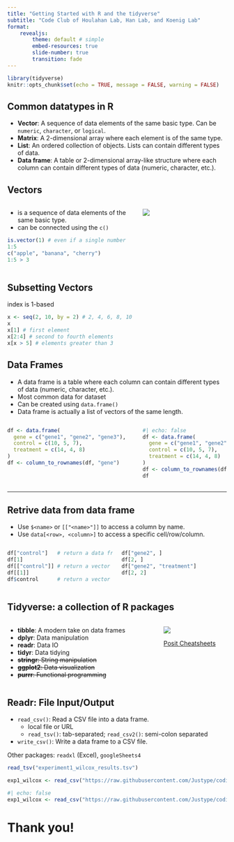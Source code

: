 ```yaml
---
title: "Getting Started with R and the tidyverse"
subtitle: "Code Club of Houlahan Lab, Han Lab, and Koenig Lab"
format: 
    revealjs: 
        theme: default # simple
        embed-resources: true
        slide-number: true
        transition: fade
---
```


```r
library(tidyverse)
knitr::opts_chunk$set(echo = TRUE, message = FALSE, warning = FALSE)
```


## Common datatypes in R

- **Vector**: A sequence of data elements of the same basic type. Can be `numeric`, `character`, or `logical`.
- **Matrix**: A 2-dimensional array where each element is of the same type.
- **List**: An ordered collection of objects. Lists can contain different types of data.
- **Data frame**: A table or 2-dimensional array-like structure where each column can contain different types of data (numeric, character, etc.).

## Vectors

:::: {.columns}

::: {.column width="60%"}
- is a sequence of data elements of the same basic type. 
- can be connected using the `c()`

```r
is.vector(1) # even if a single number
1:5
c("apple", "banana", "cherry")
1:5 > 3
```
:::

::: {.column width="40%"}
![](https://adv-r.hadley.nz/diagrams/vectors/summary-tree-s3-1.png)
:::

::::

## Subsetting Vectors

index is 1-based

```r
x <- seq(2, 10, by = 2) # 2, 4, 6, 8, 10
x
x[1] # first element
x[2:4] # second to fourth elements
x[x > 5] # elements greater than 3
```

<!-- ## List -->

<!-- :::: {.columns} -->

<!-- ::: {.column width="70%"} -->
<!-- - is an ordered collection of objects. -->
<!-- - can contain **different types** of data. -->
<!-- - Created using `list()` -->

<!-- ```{r} -->
<!-- state_markers <- list( -->
<!--   state1 = c("gene10", "gene40"), -->
<!--   state2 = c("gene30", "gene50"), -->
<!--   state3 = c("gene20", "gene60") -->
<!-- ) -->
<!-- ``` -->
<!-- ::: -->

<!-- ::: {.column width="30%"} -->
<!-- ![](https://adv-r.hadley.nz/diagrams/vectors/summary-tree-s3-2.png) -->

<!-- ```{r} -->
<!-- #| echo: false -->
<!-- state_markers -->
<!-- ``` -->
<!-- ::: -->

<!-- :::: -->

<!-- --- -->

## Data Frames

- A data frame is a table where each column can contain different types of data (numeric, character, etc.).
- Most common data for dataset
- Can be created using `data.frame()`
- Data frame is actually a list of vectors of the same length.

::::{.columns}

::: {.column width="60%"}
```.r
df <- data.frame(
  gene = c("gene1", "gene2", "gene3"),
  control = c(10, 5, 7),
  treatment = c(14, 4, 8)
)
df <- column_to_rownames(df, "gene")
```
:::

::: {.column width="40%"}
```r
#| echo: false
df <- data.frame(
  gene = c("gene1", "gene2", "gene3"),
  control = c(10, 5, 7),
  treatment = c(14, 4, 8)
)
df <- column_to_rownames(df, "gene")
df
```
:::

::::

---

## Retrive data from data frame {.smaller}

- Use `$<name>` or `[["<name>"]]` to access a column by name.
- Use `data[<row>, <column>]` to access a specific cell/row/column.

::::{.columns}

::: {.column width="50%"}
```r
df["control"]   # return a data frame
df[1]
df[["control"]] # return a vector
df[[1]]
df$control      # return a vector
```
:::

::: {.column width="50%"}
```r
df["gene2", ]
df[2, ]
df["gene2", "treatment"]
df[2, 2]
```
:::

::::


## Tidyverse: a collection of R packages

:::: {.columns}

::: {.column width="70%"}

- **tibble**: A modern take on data frames
- **dplyr**: Data manipulation
- **readr**: Data IO
- **tidyr**: Data tidying
- ~~**stringr**: String manipulation~~
- ~~**ggplot2**: Data visualization~~
- ~~**purrr**: Functional programming~~

:::

::: {.column width="30%"}

![](https://tidyverse.tidyverse.org/logo.png)

[Posit Cheatsheets](https://posit.co/resources/cheatsheets/)

:::

::::

## Readr: File Input/Output

- `read_csv()`: Read a CSV file into a data frame.
  - local file or URL
  - `read_tsv()`: tab-separated; `read_csv2()`: semi-colon separated
- `write_csv()`: Write a data frame to a CSV file.

Other packages: `readxl` (Excel), `googleSheets4`

```.r
read_tsv("experiment1_wilcox_results.tsv")

exp1_wilcox <- read_csv("https://raw.githubusercontent.com/Justype/coding_club/refs/heads/main/resources/mock_gene_expression/experiment1_wilcox_results.csv")
```

```r
#| echo: false
exp1_wilcox <- read_csv("https://raw.githubusercontent.com/Justype/coding_club/refs/heads/main/resources/mock_gene_expression/experiment1_wilcox_results.csv")
```

# Thank you!
